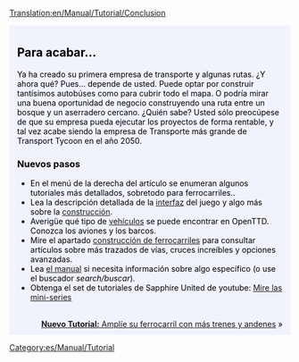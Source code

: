 [[Translation:en/Manual/Tutorial/Conclusion]]

{{en/Tabs|5|5
|es/Manual/Tutorial/Inicio|1. Inicio<!--
-->|es/Manual/Tutorial/Autobuses|2. Autobuses<!--
-->|es/Manual/Tutorial/Trenes|3. Trenes<!--
-->|es/Manual/Tutorial/Aviones|4. Aviones<!--
-->|es/Manual/Tutorial/Fin|5. Final}}
<div style="padding:.5em 1em 1em 1em; border-top:none; background-color:#f1f2fe; color:#000;">
<div style="float: right">
{{es/Manual/Tutorial/Inicio}}</div>
==Para acabar...==
Ya ha creado su primera empresa de transporte y algunas rutas. ¿Y ahora qué? Pues... depende de usted. Puede optar por construir tantísimos autobúses como para cubrir todo el mapa. O podría mirar una buena oportunidad de negocio construyendo una ruta entre un bosque y un aserradero cercano. ¿Quién sabe? Usted sólo preocúpese de que su empresa pueda ejecutar los proyectos de forma rentable, y tal vez acabe siendo la empresa de Transporte más grande de Transport Tycoon en el año 2050.

===Nuevos pasos===
* En el menú de la derecha del artículo se enumeran algunos tutoriales más detallados, sobretodo para ferrocarriles..
* Lea la descripción detallada de la [[es/Manual/Interfaz del juego|interfaz]] del juego y algo más sobre la [[es/Construcción|construcción]].
* Averigüe qué tipo de [[es/Manual/Vehículos|vehículos]] se puede encontrar en OpenTTD. Conozca los aviones y los barcos.
* Mire el apartado [[es/Manual/Construcción de ferrocarriles|construcción de ferrocarriles]] para consultar artículos sobre más trazados de vías, cruces increíbles y opciones avanzadas.
* Lea [[es/Manual/Main Page|el manual]] si necesita información sobre algo específico (o use el buscador ''search/buscar'').
* Obtenga el set de tutoriales de Sapphire United de youtube: [http://www.youtube.com/watch?v=KAriYewKvj8&feature=PlayList&p=C168C0CB0588B9A0&index=0&playnext=1 Mire las mini-series]

<br style="clear:both;">
<span style="float: right">[[es/Manual/Tutorial/Dos andenes|'''Nuevo Tutorial:''' Amplíe su ferrocarril con más trenes y andenes]] &raquo;</span>
</div>
[[Category:es/Manual/Tutorial]]
